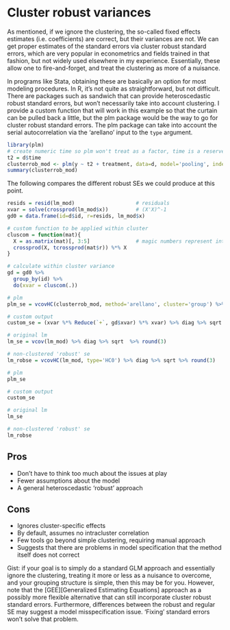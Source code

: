 # Cluster robust variances

As mentioned, if we ignore the clustering, the so-called fixed effects estimates (i.e. coefficients) are correct, but their variances are not.  We can get proper estimates of the standard errors via <span class="emph">cluster robust standard errors</span>, which are very popular in econometrics and fields trained in that fashion, but not widely used elsewhere in my experience.  Essentially, these allow one to fire-and-forget, and treat the clustering as more of a nuisance.

In programs like Stata, obtaining these are basically an option for most modeling procedures. In R, it's not quite as straightforward, but not difficult. There are packages such as <span class="pack">sandwich</span> that can provide heteroscedastic robust standard errors, but won't necessarily take into account clustering. I provide a custom function that will work in this example so that the curtain can be pulled back a little, but the <span class="pack">plm</span> package would be the way to go for cluster robust standard errors.  The <span class="pack">plm</span> package can take into account the serial autocorrelation via the 'arellano' input to the `type` argument.



```r
library(plm)
# create numeric time so plm won't treat as a factor, time is a reserved name in plm
t2 = d$time                   
clusterrob_mod <- plm(y ~ t2 + treatment, data=d, model='pooling', index='id')
summary(clusterrob_mod)
```

The following compares the different robust SEs we could produce at this point.


<div class="fold s">
```r
resids = resid(lm_mod)                    # residuals
xvar = solve(crossprod(lm_mod$x))         # (X'X)^-1
gd0 = data.frame(id=d$id, r=resids, lm_mod$x) 

# custom function to be applied within cluster
cluscom = function(mat){
  X = as.matrix(mat)[, 3:5]               # magic numbers represent int, time and treatment columns
  crossprod(X, tcrossprod(mat$r)) %*% X
}

# calculate within cluster variance
gd = gd0 %>% 
  group_by(id) %>% 
  do(xvar = cluscom(.))

# plm
plm_se = vcovHC(clusterrob_mod, method='arellano', cluster='group') %>% diag %>% sqrt %>% round(3)

# custom output
custom_se = (xvar %*% Reduce(`+`, gd$xvar) %*% xvar) %>% diag %>% sqrt %>% round(3)

# original lm
lm_se = vcov(lm_mod) %>% diag %>% sqrt  %>% round(3)

# non-clustered 'robust' se
lm_robse = vcovHC(lm_mod, type='HC0') %>% diag %>% sqrt %>% round(3)
```
</div>

```r
# plm
plm_se

# custom output
custom_se

# original lm
lm_se

# non-clustered 'robust' se
lm_robse
```



## Pros

- Don't have to think too much about the issues at play
- Fewer assumptions about the model
- A general heteroscedastic 'robust' approach

## Cons

- Ignores cluster-specific effects
- By default, assumes no intracluster correlation
- Few tools go beyond simple clustering, requiring manual approach
- Suggests that there are problems in model specification that the method itself does not correct

Gist: if your goal is to simply do a standard GLM approach and essentially ignore the clustering, treating it more or less as a nuisance to overcome, and your grouping structure is simple, then this may be for you. However, note that the [GEE][Generalized Estimating Equations] approach as a possibly more flexible alternative that can still incorporate cluster robust standard errors.  Furthermore, differences between the robust and regular SE may suggest a model misspecification issue. 'Fixing' standard errors won't solve that problem.
